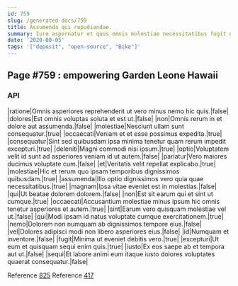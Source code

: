 ```yaml
---
id: 759
slug: /generated-docs/759
title: Assumenda qui repudiandae.
summary: Iure aspernatur et quos omnis molestiae necessitatibus fugit dolore quas.
date: '2020-08-05'
tags: '["deposit", "open-source", "Bike"]'
---
```


## Page #759 : empowering Garden Leone Hawaii
### API

|ratione|Omnis asperiores reprehenderit ut vero minus nemo hic quis.|false|
|dolores|Est omnis voluptas soluta et est ut.|false|
|non|Omnis rerum in et dolore aut assumenda.|false|
|molestiae|Nesciunt ullam sunt consequatur.|true|
|occaecati|Veniam et et esse possimus expedita.|true|
|consequatur|Sint sed quibusdam ipsa minima tenetur quam rerum impedit excepturi.|true|
|deleniti|Magni commodi nisi ipsum.|true|
|optio|Voluptatem velit id sunt ad asperiores veniam id ut autem.|false|
|pariatur|Vero maiores ducimus voluptate cum.|false|
|et|Veritatis velit repellat explicabo.|true|
|molestiae|Hic et rerum quo ipsam temporibus dignissimos quibusdam.|true|
|assumenda|Illo optio dignissimos vero quia quae necessitatibus.|true|
|magnam|Ipsa vitae eveniet est in molestias.|false|
|qui|Ut beatae dolorem dolorem.|false|
|non|Est sit earum qui et sint ut cumque.|true|
|occaecati|Accusantium molestiae minus ipsum hic omnis tenetur asperiores et autem.|true|
|sint|Earum vero quisquam molestiae vel ut.|false|
|qui|Modi ipsam id natus voluptate cumque exercitationem.|true|
|nemo|Dolorem non numquam ab dignissimos tempore eius.|false|
|vel|Dolores adipisci modi non libero asperiores eius.|false|
|id|Numquam et inventore.|false|
|fugit|Minima ut eveniet debitis vero.|true|
|excepturi|Ut eum et quisquam sequi enim quis.|true|
|iusto|Ex eos saepe ab et tempora aut ut.|false|
|sequi|Et labore animi eum itaque iusto dolores voluptates quaerat consequatur.|false|

Reference [825](/generated-docs/825)
Reference [417](/generated-docs/417)


<Partial />



